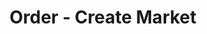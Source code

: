 ---
title: 'Order - Create Market'
openapi: '/en/api-reference/openapi-en.json POST /orders/createMarket'
---